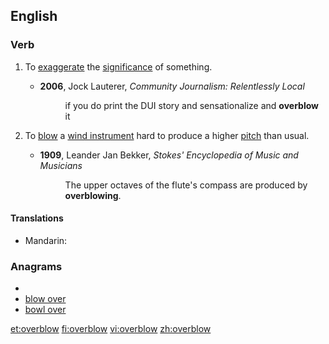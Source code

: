 ==English==

===Verb===
{{en-verb|overblows|overblowing|overblew|overblown}}

# {{transitive}} To [[exaggerate]] the [[significance]] of something.
#* '''2006''', Jock Lauterer, ''Community Journalism: Relentlessly Local''
#*: if you do print the DUI story and sensationalize and '''overblow''' it
# {{transitive}} {{music}} To [[blow]] a [[wind instrument]] hard to produce a higher [[pitch]] than usual.
#* '''1909''', Leander Jan Bekker, ''Stokes' Encyclopedia of Music and Musicians''
#*: The upper octaves of the flute's compass are produced by '''overblowing'''.

====Translations====
* Mandarin: {{t-|cmn|超吹|sc=Hani}}

===Anagrams===
* {{alphagram|beloorvw}}
* [[blow over#English|blow over]]
* [[bowl over#English|bowl over]]

[[et:overblow]]
[[fi:overblow]]
[[vi:overblow]]
[[zh:overblow]]
